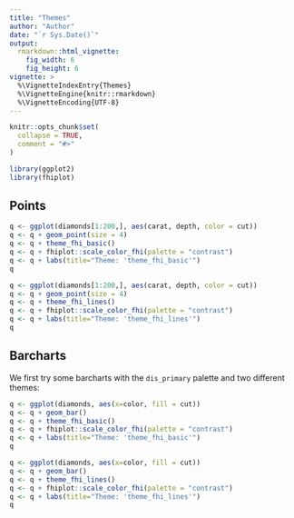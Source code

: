 ```yaml
---
title: "Themes"
author: "Author"
date: "`r Sys.Date()`"
output:
  rmarkdown::html_vignette:
    fig_width: 6
    fig_height: 6
vignette: >
  %\VignetteIndexEntry{Themes}
  %\VignetteEngine{knitr::rmarkdown}
  %\VignetteEncoding{UTF-8}
---
```


```r
knitr::opts_chunk$set(
  collapse = TRUE,
  comment = "#>"
)
```

```r
library(ggplot2)
library(fhiplot)
```

## Points

```r
q <- ggplot(diamonds[1:200,], aes(carat, depth, color = cut))
q <- q + geom_point(size = 4)
q <- q + theme_fhi_basic()
q <- q + fhiplot::scale_color_fhi(palette = "contrast")
q <- q + labs(title="Theme: 'theme_fhi_basic'")
q
```

```r
q <- ggplot(diamonds[1:200,], aes(carat, depth, color = cut))
q <- q + geom_point(size = 4)
q <- q + theme_fhi_lines()
q <- q + fhiplot::scale_color_fhi(palette = "contrast")
q <- q + labs(title="Theme: 'theme_fhi_lines'")
q
```

## Barcharts

We first try some barcharts with the `dis_primary` palette and two different themes:

```r
q <- ggplot(diamonds, aes(x=color, fill = cut))
q <- q + geom_bar()
q <- q + theme_fhi_basic()
q <- q + fhiplot::scale_color_fhi(palette = "contrast")
q <- q + labs(title="Theme: 'theme_fhi_basic'")
q
```

```r
q <- ggplot(diamonds, aes(x=color, fill = cut))
q <- q + geom_bar()
q <- q + theme_fhi_lines()
q <- q + fhiplot::scale_color_fhi(palette = "contrast")
q <- q + labs(title="Theme: 'theme_fhi_lines'")
q
```
